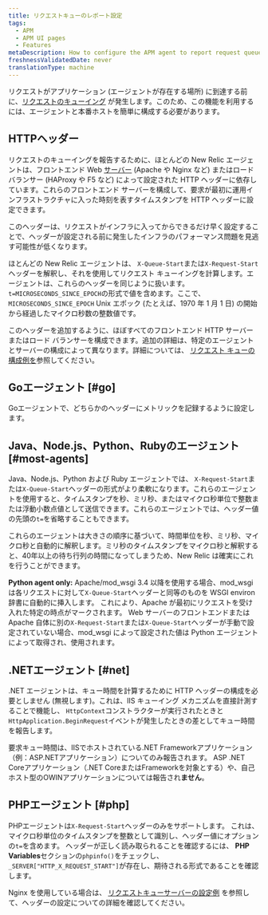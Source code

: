 ```yaml
---
title: リクエストキューのレポート設定
tags:
  - APM
  - APM UI pages
  - Features
metaDescription: How to configure the APM agent to report request queue timing.
freshnessValidatedDate: never
translationType: machine
---
```


リクエストがアプリケーション (エージェントが存在する場所) に到達する前に、[リクエストのキューイング](/docs/apm/applications-menu/features/request-queuing-tracking-frontend-time) が発生します。このため、この機能を利用するには、エージェントと本番ホストを簡単に構成する必要があります。

## HTTPヘッダー

リクエストのキューイングを報告するために、ほとんどの New Relic エージェントは、フロントエンド Web [サーバー](/docs/features/request-queue-server-configuration-examples) (Apache や Nginx など) またはロード バランサー (HAProxy や F5 など) によって設定された HTTP ヘッダーに依存しています。これらのフロントエンド サーバーを構成して、要求が最初に運用インフラストラクチャに入った時刻を表すタイムスタンプを HTTP ヘッダーに設定できます。

<Callout variant="tip">
  このヘッダーは、リクエストがインフラに入ってからできるだけ早く設定することで、ヘッダーが設定される前に発生したインフラのパフォーマンス問題を見逃す可能性が低くなります。
</Callout>

ほとんどの New Relic エージェントは、 `X-Queue-Start`または`X-Request-Start`ヘッダーを解釈し、それを使用してリクエスト キューイングを計算します。エージェントは、これらのヘッダーを同じように扱います。`t=MICROSECONDS_SINCE_EPOCH`の形式で値を含めます。ここで、 `MICROSECONDS_SINCE_EPOCH` Unix エポック (たとえば、1970 年 1 月 1 日) の開始から経過したマイクロ秒数の整数値です。

このヘッダーを追加するように、ほぼすべてのフロントエンド HTTP サーバーまたはロード バランサーを構成できます。追加の詳細は、特定のエージェントとサーバーの構成によって異なります。詳細については、 [リクエスト キューの構成例を](/docs/apm/applications-menu/features/request-queue-server-configuration-examples)参照してください。

## Goエージェント [#go]

Goエージェントで、どちらかのヘッダーにメトリックを記録するように設定します。

## Java、Node.js、Python、Rubyのエージェント [#most-agents]

Java、Node.js、Python および Ruby エージェントでは、 `X-Request-Start`または`X-Queue-Start`ヘッダーの形式がより柔軟になります。これらのエージェントを使用すると、タイムスタンプを秒、ミリ秒、またはマイクロ秒単位で整数または浮動小数点値として送信できます。これらのエージェントでは、ヘッダー値の先頭の`t=`を省略することもできます。

これらのエージェントは大きさの順序に基づいて、時間単位を秒、ミリ秒、マイクロ秒と自動的に解釈します。ミリ秒のタイムスタンプをマイクロ秒と解釈すると、40年以上の待ち行列の時間になってしまうため、New Relic は確実にこれを行うことができます。

<DNT>**Python agent only:**</DNT> Apache/mod_wsgi 3.4 以降を使用する場合、mod_wsgi は各リクエストに対して`X-Queue-Start`ヘッダーと同等のものを WSGI environ 辞書に自動的に挿入します。 これにより、Apache が最初にリクエストを受け入れた特定の時点がマークされます。 Web サーバーのフロントエンドまたは Apache 自体に別の`X-Request-Start`または`X-Queue-Start`ヘッダーが手動で設定されていない場合、mod_wsgi によって設定された値は Python エージェントによって取得され、使用されます。

## .NETエージェント [#net]

.NET エージェントは、キュー時間を計算するために HTTP ヘッダーの構成を必要としません (無視します)。これは、IIS キューイング メカニズムを直接計測することで機能し、 `HttpContext`コンストラクターが実行されたときと`HttpApplication.BeginRequest`イベントが発生したときの差としてキュー時間を報告します。

要求キュー時間は、IISでホストされている.NET Frameworkアプリケーション（例：ASP.NETアプリケーション）についてのみ報告されます。 ASP .NET Coreアプリケーション（.NET CoreまたはFrameworkを対象とする）や、自己ホスト型のOWINアプリケーションについては報告され**ません**。

## PHPエージェント [#php]

PHPエージェントは`X-Request-Start`ヘッダーのみをサポートします。 これは、マイクロ秒単位のタイムスタンプを整数として識別し、ヘッダー値にオプションの`t=`を含めます。 ヘッダーが正しく読み取られることを確認するには、 <DNT>**PHP Variables**</DNT>セクションの`phpinfo()`をチェックし、 `_SERVER["HTTP_X_REQUEST_START"]`が存在し、期待される形式であることを確認します。

Nginx を使用している場合は、 [リクエストキューサーバーの設定例](/docs/apm/other-features/request-queueing/request-queue-server-configuration-examples#nginx) を参照して、ヘッダーの設定についての詳細を確認してください。